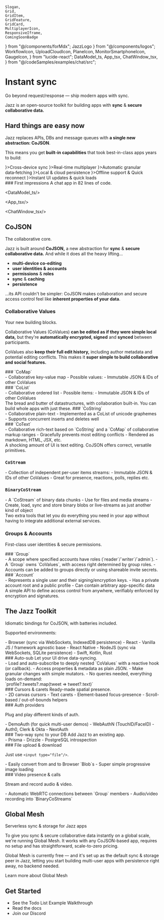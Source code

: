     Slogan,
    Grid,
    GridItem,
    GridFeature,
    GridCard,
    MultiplayerIcon,
    ResponsiveIframe,
    ComingSoonBadge
} from "@/components/forMdx";
    JazzLogo
} from "@/components/logos";
    WorkflowIcon,
    UploadCloudIcon,
    PlaneIcon,
    MonitorSmartphoneIcon,
    GaugeIcon,
} from "lucide-react";
    DataModel_ts,
    App_tsx,
    ChatWindow_tsx,
} from "@/codeSamples/examples/chat/src";


# Instant sync

<Slogan>Go beyond request/response &mdash; ship modern apps with sync.</Slogan>

Jazz is an open-source toolkit for building apps with **sync** & **secure collaborative data.**

<h2 className="md:mt-24">Hard things are easy now</h2>

Jazz replaces APIs, DBs and message queues with **a single new abstraction: CoJSON**.

This means you get **built-in capabilities** that took best-in-class apps years to build:

<Grid className="-mt-2 gap-[1px] border rounded-xl overflow-hidden border-stone-200 dark:border-stone-800 shadow-sm bg-stone-200 dark:bg-stone-800 [&>*]:rounded-none [&>*]:border-none [&>*]:bg-stone-50 [&>*]:dark:bg-stone-950">
<GridFeature icon={<MonitorSmartphoneIcon />}>Cross-device sync</GridFeature>
<GridFeature icon={<MultiplayerIcon/>}>Real-time multiplayer</GridFeature>
<GridFeature icon={<WorkflowIcon />}>Automatic granular data‑fetching</GridFeature>
<GridFeature icon={<UploadCloudIcon />}>Local & cloud persistence</GridFeature>
<GridFeature icon={<PlaneIcon />}>Offline support & Quick reconnect</GridFeature>
<GridFeature icon={<GaugeIcon />}>Instant UI updates & quick loads</GridFeature>
</Grid>

<div className="-mx-[calc(min(0,(100vw-95rem)/2))]">
### First impressions
<Slogan small>A chat app in 82 lines of code.</Slogan>

<Grid className="mt-0">
<GridItem>

<DataModel_ts/>

</GridItem>
<GridItem className="md:col-start-1">

<App_tsx/>

</GridItem>
<GridItem className="md:col-start-2 md:row-start-1 md:row-span-2">

<ChatWindow_tsx/>

</GridItem>
<ResponsiveIframe src="https://chat.jazz.tools" className="lg:col-start-3 lg:row-start-1 lg:row-span-2 rounded-xl overflow-hidden min-h-[50vh]"/>
</Grid>
</div>

## CoJSON
<Slogan small>The collaborative core.</Slogan>

Jazz is built around **CoJSON,** a new abstraction for **sync** & **secure collaborative data.** And while it does all the heavy lifting...

- **multi-device co-editing**
- **user identities & accounts**
- **permissions** & **roles**
- **sync** & **caching**
- **persistence**

...its API couldn't be simpler: CoJSON makes collaboration and secure access control feel like **inherent properties of your data**.

### Collaborative Values

<Slogan small>Your new building blocks.</Slogan>

Collaborative Values (CoValues) **can be edited as if they were simple local data,** but they're **automatically encrypted, signed** and **synced** between participants.

CoValues also **keep their full edit history,** including author metadata and potential editing conflicts. This makes it **super simple to build collaborative and social features.**

<Grid className="lg:gap-y-8">

<GridCard>
### `CoMap`
<div className="text-sm">
- Collaborative key-value map
- Possible values:
    - Immutable JSON & IDs of other CoValues
</div>
</GridCard>
<GridCard>
### `CoList`
<div className="text-sm">
- Collaborative ordered list
- Possible items:
    - Immutable JSON & IDs of other CoValues
</div>
</GridCard>
<GridItem className="col-span-full lg:col-span-1 mb-10 lg:ml-4 [&>p]:m-0 pt-4">
The bread and butter of datastructures, with collaboration built-in. You can build whole apps with just these.
</GridItem>

<GridCard>
### `CoString` <ComingSoonBadge/>
<div className="text-sm">
- Collaborative plain-text
- Implemented as a CoList of unicode graphemes
- Supports concurrent inserts and deletes well
</div>
</GridCard>
<GridCard>
### `CoText` <ComingSoonBadge/>
<div className="text-sm">
- Collaborative rich-text based on `CoString` and a `CoMap` of collaborative markup ranges
    - Gracefully prevents most editing conflicts
    - Rendered as markdown, HTML, JSX, etc.
</div>
</GridCard>

<GridItem className="col-span-full lg:col-span-1 mb-10 lg:ml-4 [&>p]:m-0 pt-4">
A shocking amount of UI is text editing. CoJSON offers correct, versatile primitives.
</GridItem>
<GridCard>

### `CoStream`
<div className="text-sm">
- Collection of independent per-user items streams:
    - Immutable JSON & IDs of other CoValues
- Great for presence, reactions, polls, replies etc.
</div>
</GridCard>
<GridCard>

### `BinaryCoStream`
<div className="text-sm">
- A `CoStream` of binary data chunks
- Use for files and media streams
- Create, load, sync and store binary blobs or live-streams as just another kind of object
</div>
</GridCard>
<GridItem className="col-span-full lg:col-span-1 mb-10 lg:ml-4 [&>p]:m-0 pt-4">
Two extra tools that let you do everything you need in your app without having to integrate additional external services.
</GridItem>
</Grid>

### Groups & Accounts

<Slogan small>First-class user identities & secure permissions.</Slogan>

<Grid>
<GridCard>
### `Group`
<div className="text-sm">
- A scope where specified accounts have roles (`reader`/`writer`/`admin`).
- A `Group` owns `CoValues`, with access right determined by group roles.
- Accounts can be added to groups directly or using shareable invite secrets.
</div>
</GridCard>
<GridCard>
### `Account`
<div className="text-sm">
- Represents a single user and their signing/encryption keys.
- Has a private account root and a public profile
    - Can contain arbitrary app-specific data
</div>
</GridCard>
<GridItem className="col-span-full lg:col-span-1 mb-10 lg:ml-4 [&>p]:m-0 pt-4">
A simple API to define access control from anywhere, verifiably enforced by encryption and signatures.
</GridItem>
</Grid>

## The Jazz Toolkit

<Slogan small>Idiomatic bindings for CoJSON, with batteries included.</Slogan>

Supported environments:
<div className="text-sm">
- Browser (sync via WebSockets, IndexedDB persistence)
    - React
    - Vanilla JS / framework agnostic base
- React Native <ComingSoonBadge/>
- NodeJS (sync via WebSockets, SQLite persistence) <ComingSoonBadge/>
- Swift, Kotlin, Rust <ComingSoonBadge when="later"/>
</div>
<Grid>

<GridCard>
### Auto-sub
<Slogan small>Let your UI drive data-syncing.</Slogan>
<div className="text-sm">
- Load and auto-subscribe to deeply nested `CoValues` with a reactive hook (or callback).
- Access properties & metadata as plain JSON.
- Make granular changes with simple mutators.
- No queries needed, everything loads on-demand: <br/>
`profile?.tweets?.map(tweet => tweet?.text)`
</div>
</GridCard>

<GridCard>
### Cursors & carets
<Slogan small>Ready-made spatial presence.</Slogan>
<div className="text-sm">
- 2D canvas cursors <ComingSoonBadge/>
- Text carets <ComingSoonBadge/>
- Element-based focus-presence <ComingSoonBadge/>
- Scroll-based / out-of-bounds helpers <ComingSoonBadge/>
</div>
</GridCard>

<GridCard>
### Auth providers

<Slogan small>Plug and play different kinds of auth.</Slogan>
<div className="text-sm">
- DemoAuth (for quick multi-user demos)
- WebAuthN (TouchID/FaceID)
- Auth0, Clerk & Okta <ComingSoonBadge/>
- NextAuth <ComingSoonBadge/>
</div>
</GridCard>

<GridCard>
### Two-way sync to your DB
<Slogan small>Add Jazz to an existing app.</Slogan>
<div className="text-sm">
- Prisma <ComingSoonBadge/>
- Drizzle <ComingSoonBadge/>
- PostgreSQL introspection <ComingSoonBadge/>
</div>
</GridCard>

<GridCard>
### File upload & download

<Slogan small>Just use `<input type="file"/>`.</Slogan>
<div className="text-sm">
- Easily convert from and to Browser `Blob`s
- Super simple progressive image loading
</div>
</GridCard>

<GridCard>
### Video presence & calls

<Slogan small>Stream and record audio & video.</Slogan>
<div className="text-sm">
- Automatic WebRTC connections between `Group` members <ComingSoonBadge/>
- Audio/video recording into `BinaryCoStreams` <ComingSoonBadge/>
</div>
</GridCard>
</Grid>

## Global Mesh

<Slogan small>Serverless sync & storage for Jazz apps</Slogan>

To give you sync & secure collaborative data instantly on a global scale, we're running Global Mesh. It works with any CoJSON-based app, requires no setup and has straightforward, scale-to-zero pricing.

Global Mesh is currently free &mdash; and it's set up as the default sync & storage peer in Jazz, letting you start building multi-user apps with persistence right away, no backend needed.

<Link href="/mesh" target="_blank">Learn more about Global Mesh</Link>

## Get Started

- See the <Link href="https://github.com/gardencmp/jazz#todo-list" target="_blank">Todo List Example Walkthrough</Link>
- <Link href="https://github.com/gardencmp/jazz/blob/main/DOCS.md" target="_blank">Read the docs</Link>
- <Link href="https://discord.gg/utDMjHYg42" target="_blank">Join our Discord</Link>